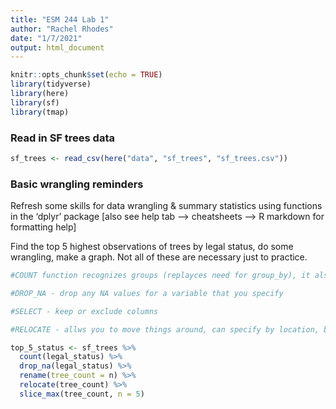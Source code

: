 ```yaml
---
title: "ESM 244 Lab 1"
author: "Rachel Rhodes"
date: "1/7/2021"
output: html_document
---
```


```r
knitr::opts_chunk$set(echo = TRUE)
library(tidyverse)
library(here)
library(sf)
library(tmap)

```

### Read in SF trees data
```r
sf_trees <- read_csv(here("data", "sf_trees", "sf_trees.csv"))
```

### Basic wrangling reminders

Refresh some skills for data wrangling & summary statistics using functions in the 'dplyr' package [also see help tab --> cheatsheets --> R markdown for formatting help]

Find the top 5 highest observations of trees by legal status, do some wrangling, make a graph. Not all of these are necessary just to practice.
```r
#COUNT function recognizes groups (replayces need for group_by), it als finds counts (replaces n function), and puts in a nice table (replaces summarize) - can also have multiple leves of grouping example: count(legal_status, species)

#DROP_NA - drop any NA values for a variable that you specify

#SELECT - keep or exclude columns

#RELOCATE - allws you to move things around, can specify by location, by class, etc.

top_5_status <- sf_trees %>% 
  count(legal_status) %>% 
  drop_na(legal_status) %>% 
  rename(tree_count = n) %>% 
  relocate(tree_count) %>% 
  slice_max(tree_count, n = 5)

```

